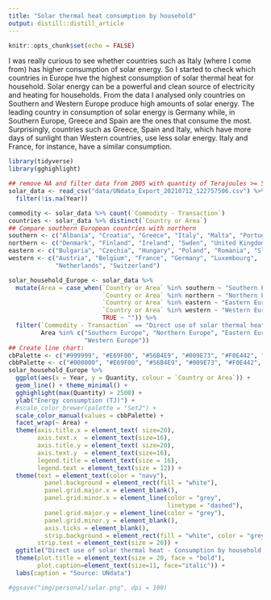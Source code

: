 ```yaml
---
title: "Solar thermal heat consumption by household"
output: distill::distill_article
---
```


```r
knitr::opts_chunk$set(echo = FALSE)
```

I was really curious to see whether countries such as Italy (where I come from) has higher consumption of solar energy. So I started to check which countries in Europe hve the highest consumption of solar thermal heat for household. Solar energy can be a powerful and clean source of electricity and heating for households. From the data I analysed only countries on Southern and Western Europe produce high amounts of solar energy. The leading country in consumption of solar energy is Germany while, in Southern Europe, Greece and Spain are the ones that consume the most.
Surprisingly, countries such as Greece, Spain and Italy, which have more days of sunlight than Western countries, use less solar energy. Italy and France, for instance, have a similar consumption. 

```r
library(tidyverse)
library(gghighlight)

## remove NA and filter data from 2005 with quantity of Terajoules >= 500
solar_data <- read_csv("data/UNdata_Export_20210712_122757506.csv") %>%
  filter(!is.na(Year))

commodity <- solar_data %>% count(`Commodity - Transaction`)
countries <- solar_data %>% distinct(`Country or Area`)
## Compare southern European countries with northern
southern <- c("Albania", "Croatia", "Greece", "Italy", "Malta", "Portugal", "Slovenia", "Spain")
northern <- c("Denmark", "Finland", "Ireland", "Swden", "United Kingdom")
eastern <- c("Bulgaria", "Czechia", "Hungary", "Poland", "Romania", "Slovakia")
western <- c("Austria", "Belgium", "France", "Germany", "Luxembourg",
             "Netherlands", "Switzerland")

solar_household_Europe <- solar_data %>%
  mutate(Area = case_when(`Country or Area` %in% southern ~ "Southern Europe",
                          `Country or Area` %in% northern ~ "Northern Europe",
                          `Country or Area` %in% eastern ~ "Eastern Europe",
                          `Country or Area` %in% western ~ "Western Europe",
                          TRUE ~ "")) %>%
  filter(`Commodity - Transaction` == "Direct use of solar thermal heat - Consumption by households",
         Area %in% c("Southern Europe", "Northern Europe", "Eastern Europe",
                     "Western Europe"))
## Create line chart:
cbPalette <- c("#999999", "#E69F00", "#56B4E9", "#009E73", "#F0E442", "#0072B2", "#D55E00", "#CC79A7")
cbbPalette <- c("#000000", "#E69F00", "#56B4E9", "#009E73", "#F0E442", "#0072B2", "#D55E00", "#CC79A7")
solar_household_Europe %>% 
  ggplot(aes(x = Year, y = Quantity, colour = `Country or Area`)) +
  geom_line() + theme_minimal() + 
  gghighlight(max(Quantity) > 2500) +
  ylab("Energy consumption (TJ)") +
  #scale_color_brewer(palette = "Set2") +
  scale_color_manual(values = cbbPalette) +
  facet_wrap(~ Area) +
  theme(axis.title.x = element_text( size=20),
        axis.text.x  = element_text(size=16),
        axis.title.y = element_text( size=20),
        axis.text.y  = element_text(size=16),
        legend.title = element_text(size = 16),
        legend.text = element_text(size = 12)) +
  theme(text = element_text(color = "navy"),
          panel.background = element_rect(fill = "white"),
          panel.grid.major.x = element_blank(),
          panel.grid.minor.x = element_line(color = "grey",
                                            linetype = "dashed"),
          panel.grid.major.y = element_line(color = "grey"),
          panel.grid.minor.y = element_blank(),
          axis.ticks = element_blank(),
          strip.background = element_rect(fill = "white", color = "grey"),
        strip.text = element_text(size = 20)) +
  ggtitle("Direct use of solar thermal heat - Consumption by household from 2000 and 2019") +
  theme(plot.title = element_text(size = 20, face = "bold"),
        plot.caption=element_text(size=11, face="italic")) +
  labs(caption = "Source: UNdata")

#ggsave("img/personal/solar.png", dpi = 100)
  
```




